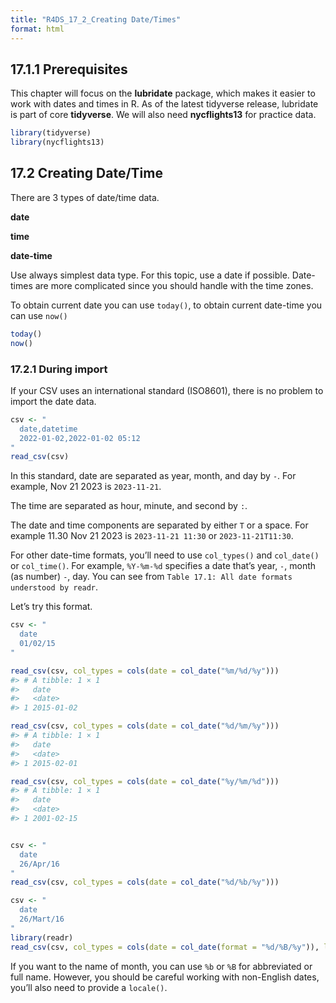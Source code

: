 ---
title: "R4DS_17_2_Creating Date/Times"
format: html
---

## 17.1.1 Prerequisites

This chapter will focus on the **lubridate** package, which makes it easier to work with dates and times in R. As of the latest tidyverse release, lubridate is part of core **tidyverse**. We will also need **nycflights13** for practice data.

```{r}
library(tidyverse)
library(nycflights13)
```

## 17.2 Creating Date/Time

There are 3 types of date/time data.

**date**

**time**

**date-time**

Use always simplest data type. For this topic, use a date if possible. Date-times are more complicated since you should handle with the time zones.

To obtain current date you can use `today()`, to obtain current date-time you can use `now()`

```{r}
today()
now()
```

### 17.2.1 During import

If your CSV uses an international standard (ISO8601), there is no problem to import the date data.

```{r}
csv <- "
  date,datetime
  2022-01-02,2022-01-02 05:12
"
read_csv(csv)

```

In this standard, date are separated as year, month, and day by `-`. For example, Nov 21 2023 is `2023-11-21`.

The time are separated as hour, minute, and second by `:`.

The date and time components are separated by either `T` or a space. For example 11.30 Nov 21 2023 is `2023-11-21 11:30` or `2023-11-21T11:30`.

For other date-time formats, you'll need to use `col_types()` and `col_date()` or `col_time()`. For example, `%Y-%m-%d` specifies a date that's year, `-`, month (as number) `-`, day. You can see from `Table 17.1: All date formats understood by readr`.

Let's try this format.

```{r}
csv <- "
  date
  01/02/15
"

read_csv(csv, col_types = cols(date = col_date("%m/%d/%y")))
#> # A tibble: 1 × 1
#>   date      
#>   <date>    
#> 1 2015-01-02

read_csv(csv, col_types = cols(date = col_date("%d/%m/%y")))
#> # A tibble: 1 × 1
#>   date      
#>   <date>    
#> 1 2015-02-01

read_csv(csv, col_types = cols(date = col_date("%y/%m/%d")))
#> # A tibble: 1 × 1
#>   date      
#>   <date>    
#> 1 2001-02-15


csv <- "
  date
  26/Apr/16
"
read_csv(csv, col_types = cols(date = col_date("%d/%b/%y")))

csv <- "
  date
  26/Mart/16
"
library(readr)
read_csv(csv, col_types = cols(date = col_date(format = "%d/%B/%y")), locale = readr::locale('tr'))


```

If you want to the name of month, you can use `%b` or `%B` for abbreviated or full name. However, you should be careful working with non-English dates, you'll also need to provide a `locale()`.

